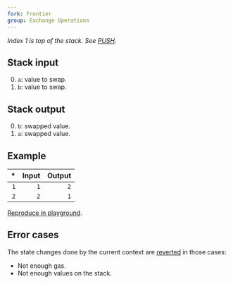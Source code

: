 ```yaml
---
fork: Frontier
group: Exchange Operations
---
```


*Index 1 is top of the stack. See [PUSH](/#60).*

## Stack input

0. `a`: value to swap.
1. `b`: value to swap.

## Stack output

0. `b`: swapped value.
1. `a`: swapped value.

## Example

| * | Input | Output |
|--:|------:|-------:|
| `1` | `1` | `2` |
| `2` | `2` | `1` |

[Reproduce in playground](/?unit=Wei&codeType=Mnemonic&code='zet%20statey2y1~~zwap~SWAP1'~%5Cnz%2F%2F%20Sy~PUSH1%20%01yz~_).

## Error cases

The state changes done by the current context are [reverted](#FD) in those cases:
- Not enough gas.
- Not enough values on the stack.
